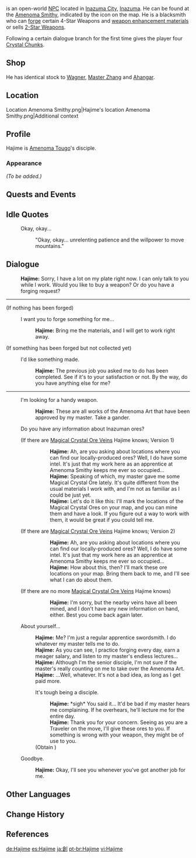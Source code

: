 {{Meta
<!-- REMOVE THIS TEMPLATE AFTER ADDING MISSING INFO -->
|missing_NPC_profile  = yes
}}
{{Character Infobox
|type             = Open-World NPC
|image            = NPC Hajime.png
|region           = Inazuma
|location         = Inazuma
|affiliation      = Amenoma Smithy
|title            = [[Amenoma Tougo]]'s Disciple
|voiceEN          = [https://www.brienneolvera.com/ Brienne Olvera]<ref name="Brienne Olvera 2">Twitter: [https://twitter.com/BrienneOlvera/status/1417883481032601602 EN VA Self Announcement] ([https://archive.ph/kSg9F Archived])</ref>
|dialoguereward   = {{card|Crystal Chunk|4}}
}}
{{Lang|'''Hajime'''|ja=創|ja_rm=Hajime}} is an open-world [[NPC]] located in [[Inazuma City]], [[Inazuma]]. He can be found at the [[Amenoma Smithy]], indicated by the {{DIcon|Forging}} icon on the map.  He is a blacksmith who can [[forging|forge]] certain 4-Star Weapons and [[Weapon Enhancement Materials|weapon enhancement materials]] or sells [[:Category:2-Star Weapons|2-Star Weapons]].

Following a certain dialogue branch for the first time gives the player four [[Crystal Chunk]]s.

==Shop==
He has identical stock to [[Wagner]], [[Master Zhang]] and [[Ahangar]].
{{Shop/Header|note=Refreshes|total=1|vendor=Hajime}}
{{Shop|Silver Sword|600|1|note=Daily|total=1}}
{{Shop|Old Merc's Pal|600|1|note=Daily|total=1}}
{{Shop|Iron Point|600|1|note=Daily|total=1}}
{{Shop|Pocket Grimoire|600|1|note=Daily|total=1}}
{{Shop|Seasoned Hunter's Bow|600|1|note=Daily|total=1}}
{{Shop/Footer|note=&#32;|total=3,000}}

==Location==
<gallery>
Location Amenoma Smithy.png|Hajime's location
Amenoma Smithy.png|Additional context
</gallery>

==Profile==
<!--detailed story/lore information goes here-->
Hajime is [[Amenoma Tougo]]'s disciple.

===Appearance===
''(To be added.)''

==Quests and Events==
{{Quests and Events}}

==Idle Quotes==
{{Dialogue Start}}
:{{DIcon|Idle}} Okay, okay...
::{{A|VO Hajime 01.ogg}} "Okay, okay... unrelenting patience and the willpower to move mountains."
{{Dialogue End}}

==Dialogue==
{{Dialogue Start}}
:'''Hajime:''' Sorry, I have a lot on my plate right now. I can only talk to you while I work. Would you like to buy a weapon? Or do you have a forging request?
----
;(If nothing has been forged)
:{{DIcon|Forging}} I want you to forge something for me...
::'''Hajime:''' Bring me the materials, and I will get to work right away.
;(If something has been forged but not collected yet)
:{{DIcon|Forging}} I'd like something made.
::'''Hajime:''' The previous job you asked me to do has been completed. See if it's to your satisfaction or not. By the way, do you have anything else for me?
----
:{{DIcon|Shop}} I'm looking for a handy weapon.
::'''Hajime:''' These are all works of the Amenoma Art that have been approved by my master. Take a gander.
:{{DIcon|!}} Do you have any information about Inazuman ores?
:;(If there are [[Magical Crystal Chunk|Magical Crystal Ore Veins]] Hajime knows; Version 1)
:::'''Hajime:''' Ah, are you asking about locations where you can find our locally-produced ores? Well, I do have some intel. It's just that my work here as an apprentice at Amenoma Smithy keeps me ever so occupied...
:::'''Hajime:''' Speaking of which, my master gave me some Magical Crystal Ore lately. It's quite different from the usual materials I work with, and I'm not as familiar as I could be just yet.
:::'''Hajime:''' Let's do it like this: I'll mark the locations of the Magical Crystal Ores on your map, and you can mine them and have a look. If you figure out a way to work with them, it would be great if you could tell me.
::;([[Rich Ore Reserve]]s marked on the map)
:;(If there are [[Magical Crystal Chunk|Magical Crystal Ore Veins]] Hajime knows; Version 2)
:::'''Hajime:''' Ah, are you asking about locations where you can find our locally-produced ores? Well, I do have some intel. It's just that my work here as an apprentice at Amenoma Smithy keeps me ever so occupied...
:::'''Hajime:''' How about this, then? I'll mark these ore locations on your map. Bring them back to me, and I'll see what I can do about them.
::;([[Rich Ore Reserve]]s marked on the map)
:;(If there are no more [[Magical Crystal Chunk|Magical Crystal Ore Veins]] Hajime knows)
:::'''Hajime:''' I'm sorry, but the nearby veins have all been mined, and I don't have any new information on hand, either. Best you come back again later.
:{{DIcon}} About yourself...
::'''Hajime:''' Me? I'm just a regular apprentice swordsmith. I do whatever my master tells me to do.
::'''Hajime:''' As you can see, I practice forging every day, earn a meager salary, and listen to my master's endless lectures...
::'''Hajime:''' Although I'm the senior disciple, I'm not sure if the master's really counting on me to take over the Amenoma Art.
::'''Hajime:''' ...Well, whatever. It's not a bad idea, as long as I get paid more.
::{{DIcon|Reward}} It's tough being a disciple.
:::'''Hajime:''' *sigh* You said it... It'd be bad if my master hears me complaining. If he overhears, he'll lecture me for the entire day.
:::'''Hajime:''' Thank you for your concern. Seeing as you are a Traveler on the move, I'll give these ores to you. If something is wrong with your weapon, they might be of use to you.
::;(Obtain {{Item|Crystal Chunk|20|x=4}})
:{{DIcon}} Goodbye.
::'''Hajime:''' Okay, I'll see you whenever you've got another job for me.
{{Dialogue End}}

==Other Languages==
{{Other Languages
|default_hidden = 1
|en      = Hajime
|zhs     = 阿创
|zhs_rm  = Ā Chuàng
|zht     = 阿創
|zht_rm  = Ā Chuàng
|ja      = 創
|ja_rm   = Hajime
|ko      = //하지메//
|es      = Hajime
|fr      = Hajime
|ru      = Хадзимэ
|th      = Hajime
|vi      = Hajime
|de      = Hajime
|id      = Hajime
|pt      = Hajime
|tr      = Hajime
|it      = Hajime
}}

==Change History==
{{Change History|2.0}}

==References==
{{Reflist}}

[[de:Hajime]]
[[es:Hajime]]
[[ja:創]]
[[pt-br:Hajime]]
[[vi:Hajime]]